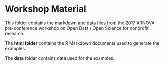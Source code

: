 # Workshop Material

This folder contains the markdown and data files from the 2017 ARNOVA pre-conference workshop on Open Data / Open Science for nonprofit research.

The **html folder** contains the R Markdown documents used to generate the examples. 

The **data** folder contains data used for the examples.
